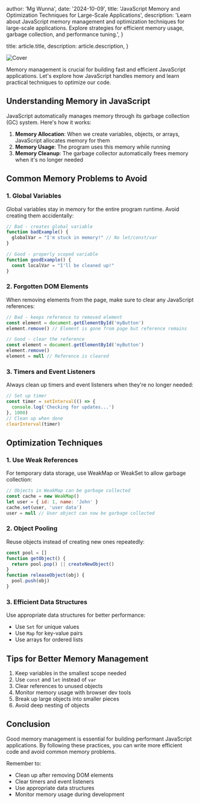 
  author: 'Mg Wunna',
  date: '2024-10-09',
  title:
    'JavaScript Memory and Optimization Techniques for Large-Scale Applications',
  description:
    'Learn about JavaScript memory management and optimization techniques for large-scale applications. Explore strategies for efficient memory usage, garbage collection, and performance tuning.',
}

  title: article.title,
  description: article.description,
}


<Image src={imageCover} alt="Cover" />

Memory management is crucial for building fast and efficient JavaScript applications. Let's explore how JavaScript handles memory and learn practical techniques to optimize our code.

## Understanding Memory in JavaScript

JavaScript automatically manages memory through its garbage collection (GC) system. Here's how it works:

1. **Memory Allocation**: When we create variables, objects, or arrays, JavaScript allocates memory for them
2. **Memory Usage**: The program uses this memory while running
3. **Memory Cleanup**: The garbage collector automatically frees memory when it's no longer needed

## Common Memory Problems to Avoid

### 1. Global Variables

Global variables stay in memory for the entire program runtime. Avoid creating them accidentally:

```javascript
// Bad - creates global variable
function badExample() {
  globalVar = "I'm stuck in memory!" // No let/const/var
}

// Good - properly scoped variable
function goodExample() {
  const localVar = "I'll be cleaned up!"
}
```

### 2. Forgotten DOM Elements

When removing elements from the page, make sure to clear any JavaScript references:

```javascript
// Bad - keeps reference to removed element
const element = document.getElementById('myButton')
element.remove() // Element is gone from page but reference remains

// Good - clear the reference
const element = document.getElementById('myButton')
element.remove()
element = null // Reference is cleared
```

### 3. Timers and Event Listeners

Always clean up timers and event listeners when they're no longer needed:

```javascript
// Set up timer
const timer = setInterval(() => {
  console.log('Checking for updates...')
}, 1000)
// Clean up when done
clearInterval(timer)
```

## Optimization Techniques

### 1. Use Weak References

For temporary data storage, use WeakMap or WeakSet to allow garbage collection:

```javascript
// Objects in WeakMap can be garbage collected
const cache = new WeakMap()
let user = { id: 1, name: 'John' }
cache.set(user, 'user data')
user = null // User object can now be garbage collected
```

### 2. Object Pooling

Reuse objects instead of creating new ones repeatedly:

```javascript
const pool = []
function getObject() {
  return pool.pop() || createNewObject()
}
function releaseObject(obj) {
  pool.push(obj)
}
```

### 3. Efficient Data Structures

Use appropriate data structures for better performance:

- Use `Set` for unique values
- Use `Map` for key-value pairs
- Use arrays for ordered lists

## Tips for Better Memory Management

1. Keep variables in the smallest scope needed
2. Use `const` and `let` instead of `var`
3. Clear references to unused objects
4. Monitor memory usage with browser dev tools
5. Break up large objects into smaller pieces
6. Avoid deep nesting of objects

## Conclusion

Good memory management is essential for building performant JavaScript applications. By following these practices, you can write more efficient code and avoid common memory problems.

Remember to:

- Clean up after removing DOM elements
- Clear timers and event listeners
- Use appropriate data structures
- Monitor memory usage during development
